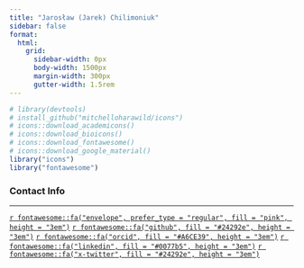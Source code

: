 ```yaml
---
title: "Jarosław (Jarek) Chilimoniuk"
sidebar: false
format:
  html:
    grid:
      sidebar-width: 0px
      body-width: 1500px
      margin-width: 300px
      gutter-width: 1.5rem
---
```


```r
# library(devtools)
# install_github("mitchelloharawild/icons")
# icons::download_academicons()
# icons::download_bioicons()
# icons::download_fontawesome()
# icons::download_google_material()
library("icons")
library("fontawesome")
```

### Contact Info {#contact}

------------------------------------------------------------------------

[`r fontawesome::fa("envelope", prefer_type = "regular", fill = "pink", height = "3em")`](mailto:jaroslaw.chilimoniuk@umb.edu.pl)
[`r fontawesome::fa("github", fill = "#24292e", height = "3em")`](https://github.com/jarochi)
[`r fontawesome::fa("orcid", fill = "#A6CE39", height = "3em")`](https://orcid.org/0000-0001-5467-018X)
<!-- [`r fontawesome::fa("facebook", fill = "#304f85", height = "3em")`](https://www.facebook.com/SmFyZWsgQ2hpbGltb25pdWs/) -->
[`r fontawesome::fa("linkedin", fill = "#0077b5", height = "3em")`](https://www.linkedin.com/in/jarosław-chilimoniuk)
<!-- [`r fontawesome::fa("twitter", fill = "#15a7ff", height = "3em")`](https://twitter.com/_jarochi/) -->
[`r fontawesome::fa("x-twitter", fill = "#24292e", height = "3em")`](https://x.com/_jarochi/)
<!-- [`r fontawesome::fa("steam", fill = "#2f4f4f", height = "3em")`]() -->
<!-- [`r fontawesome::fa("playstation", fill = "#4739aa", height = "3em")`]() -->